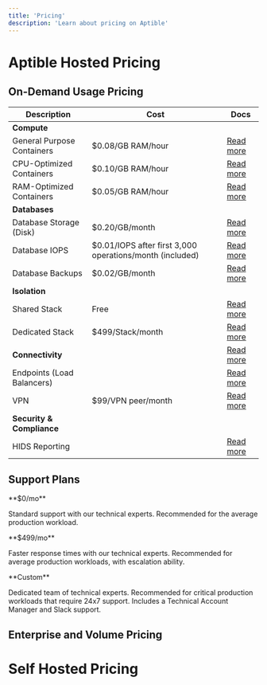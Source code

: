 ```yaml
---
title: 'Pricing'
description: 'Learn about pricing on Aptible'
---
```



<CloudsSnippet />

# Aptible Hosted Pricing

## On-Demand Usage Pricing

| Description | Cost | Docs |
| ----------- | ---- | ---- |
| **Compute** | | |
| General Purpose Containers | $0.08/GB RAM/hour | [Read more]() |
| CPU-Optimized Containers | $0.10/GB RAM/hour | [Read more]() |
| RAM-Optimized Containers | $0.05/GB RAM/hour |[Read more]() |
| **Databases** | | |
| Database Storage (Disk) | $0.20/GB/month | [Read more]() |
| Database IOPS | $0.01/IOPS after first 3,000 operations/month (included) |[Read more]() |
| Database Backups  |$0.02/GB/month | [Read more]() |
| **Isolation**  | | |
| Shared Stack  | Free | [Read more]() |
| Dedicated Stack  | $499/Stack/month | [Read more]() |
| **Connectivity** | | [Read more]() |
| Endpoints (Load Balancers) | | [Read more]() |
| VPN | $99/VPN peer/month | [Read more]() |
| **Security & Compliance** | | |
| HIDS Reporting | | [Read more]() |


## Support Plans

<CardGroup cols={3}>
  <Card title="Standard" icon="signal-fair">
  **$0/mo**
  
  Standard support with our technical experts. Recommended for the average production workload.

  </Card>
  <Card title="Premium" icon="signal-good">
   **$499/mo**

  Faster response times with our technical experts. Recommended for average production workloads, with escalation ability.


  </Card>
  <Card title="Enterprise" icon="signal-strong">
  **Custom**

  Dedicated team of technical experts. Recommended for critical production workloads that require 24x7 support. Includes a Technical Account Manager and Slack support.

  </Card>
</CardGroup>


## Enterprise and Volume Pricing

<Card title="Contact Us" icon="" href="">
    
</Card>

# Self Hosted Pricing

